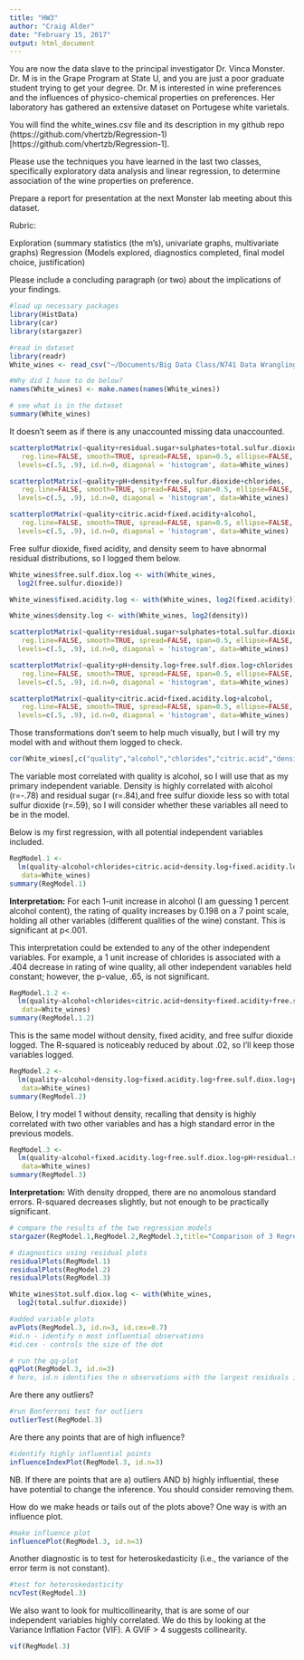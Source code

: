 ```yaml
---
title: "HW3"
author: "Craig Alder"
date: "February 15, 2017"
output: html_document
---
```




You are now the data slave to the principal investigator Dr. Vinca Monster. Dr. M is in the Grape Program at State U, and you are just a poor graduate student trying to get your degree. Dr. M is interested in wine preferences and the influences of physico-chemical properties on preferences. Her laboratory has gathered an extensive dataset on Portugese white varietals.


You will find the white_wines.csv file and its description in my github repo (https://github.com/vhertzb/Regression-1)[https://github.com/vhertzb/Regression-1].

Please use the techniques you have learned in the last two classes, specifically exploratory data analysis and linear regression, to determine association of the wine properties on preference. 

Prepare a report for presentation at the next Monster lab meeting about this dataset.

Rubric:

Exploration (summary statistics (the m's), univariate graphs, multivariate graphs)
Regression (Models explored, diagnostics completed, final model choice, justification)

Please include a concluding paragraph (or two) about the implications of your findings.

```r
#load up necessary packages
library(HistData)
library(car)
library(stargazer)
```

```r
#read in dataset
library(readr)
White_wines <- read_csv("~/Documents/Big Data Class/N741 Data Wrangling/InClass2.1/Regression-1/White_wines.csv")

#Why did I have to do below?
names(White_wines) <- make.names(names(White_wines))
```

```r
# see what is in the dataset
summary(White_wines)
```
It doesn't seem as if there is any unaccounted missing data unaccounted.

```r
scatterplotMatrix(~quality+residual.sugar+sulphates+total.sulfur.dioxide+volatile.acidity,
   reg.line=FALSE, smooth=TRUE, spread=FALSE, span=0.5, ellipse=FALSE, 
  levels=c(.5, .9), id.n=0, diagonal = 'histogram', data=White_wines)

scatterplotMatrix(~quality+pH+density+free.sulfur.dioxide+chlorides,
   reg.line=FALSE, smooth=TRUE, spread=FALSE, span=0.5, ellipse=FALSE, 
  levels=c(.5, .9), id.n=0, diagonal = 'histogram', data=White_wines)

scatterplotMatrix(~quality+citric.acid+fixed.acidity+alcohol,
   reg.line=FALSE, smooth=TRUE, spread=FALSE, span=0.5, ellipse=FALSE, 
  levels=c(.5, .9), id.n=0, diagonal = 'histogram', data=White_wines)
```

Free sulfur dioxide, fixed acidity, and density seem to have abnormal residual distributions, so I logged them below.

```r
White_wines$free.sulf.diox.log <- with(White_wines, 
  log2(free.sulfur.dioxide))
```

```r
White_wines$fixed.acidity.log <- with(White_wines, log2(fixed.acidity))
```

```r
White_wines$density.log <- with(White_wines, log2(density))
```

```r
scatterplotMatrix(~quality+residual.sugar+sulphates+total.sulfur.dioxide+volatile.acidity,
   reg.line=FALSE, smooth=TRUE, spread=FALSE, span=0.5, ellipse=FALSE, 
  levels=c(.5, .9), id.n=0, diagonal = 'histogram', data=White_wines)

scatterplotMatrix(~quality+pH+density.log+free.sulf.diox.log+chlorides,
   reg.line=FALSE, smooth=TRUE, spread=FALSE, span=0.5, ellipse=FALSE, 
  levels=c(.5, .9), id.n=0, diagonal = 'histogram', data=White_wines)

scatterplotMatrix(~quality+citric.acid+fixed.acidity.log+alcohol,
   reg.line=FALSE, smooth=TRUE, spread=FALSE, span=0.5, ellipse=FALSE, 
  levels=c(.5, .9), id.n=0, diagonal = 'histogram', data=White_wines)
```

Those transformations don't seem to help much visually, but I will try my model with and without them logged to check.

```r
cor(White_wines[,c("quality","alcohol","chlorides","citric.acid","density.log","fixed.acidity.log","free.sulf.diox.log","pH","residual.sugar","sulphates","total.sulfur.dioxide","volatile.acidity")], use="complete")
```
The variable most correlated with quality is alcohol, so I will use that as my primary independent variable. Density is highly correlated with alcohol (r=-.78) and residual sugar (r=.84),and free sulfur dioxide less so with total sulfur dioxide (r=.59), so I will consider whether these variables all need to be in the model.


Below is my first regression, with all potential independent variables included.
```r
RegModel.1 <- 
  lm(quality~alcohol+chlorides+citric.acid+density.log+fixed.acidity.log+free.sulf.diox.log+pH+residual.sugar+sulphates+total.sulfur.dioxide+volatile.acidity,
   data=White_wines)
summary(RegModel.1)
```
**Interpretation:**
For each 1-unit increase in alcohol (I am guessing 1 percent alcohol content), the rating of quality increases by 0.198 on a 7 point scale, holding all other variables (different qualities of the wine) constant. This is significant at p<.001.

This interpretation could be extended to any of the other independent variables. For example, a 1 unit increase of chlorides is associated with a .404 decrease in rating of wine quality, all other independent variables held constant; however, the p-value, .65, is not significant.

```r
RegModel.1.2 <- 
  lm(quality~alcohol+chlorides+citric.acid+density+fixed.acidity+free.sulfur.dioxide+pH+residual.sugar+sulphates+total.sulfur.dioxide+volatile.acidity,
   data=White_wines)
summary(RegModel.1.2)
```
This is the same model without density, fixed acidity, and free sulfur dioxide logged. The R-squared is noticeably reduced by about .02, so I'll keep those variables logged.

```r
RegModel.2 <- 
  lm(quality~alcohol+density.log+fixed.acidity.log+free.sulf.diox.log+pH+residual.sugar+sulphates+total.sulfur.dioxide+volatile.acidity,
   data=White_wines)
summary(RegModel.2)
```

Below, I try model 1 without density, recalling that density is highly correlated with two other variables and has a high standard error in the previous models.
```r
RegModel.3 <- 
  lm(quality~alcohol+fixed.acidity.log+free.sulf.diox.log+pH+residual.sugar+sulphates+total.sulfur.dioxide+volatile.acidity,
   data=White_wines)
summary(RegModel.3)
```
**Interpretation:**
With density dropped, there are no anomolous standard errors. R-squared decreases slightly, but not enough to be practically significant.

```r
# compare the results of the two regression models
stargazer(RegModel.1,RegModel.2,RegModel.3,title="Comparison of 3 Regression outputs",type="html",align=TRUE)
```

```r
# diagnostics using residual plots
residualPlots(RegModel.1)
residualPlots(RegModel.2)
residualPlots(RegModel.3)
```

```r
White_wines$tot.sulf.diox.log <- with(White_wines, 
  log2(total.sulfur.dioxide))
```

```r

#added variable plots
avPlots(RegModel.3, id.n=3, id.cex=0.7)
#id.n - identify n most influential observations
#id.cex - controls the size of the dot
```

```r

# run the qq-plot
qqPlot(RegModel.3, id.n=3)
# here, id.n identifies the n observations with the largest residuals in absolute value
```

Are there any outliers?

```r
 
#run Bonferroni test for outliers
outlierTest(RegModel.3)
```

Are there any points that are of high influence?

```r

#identify highly influential points
influenceIndexPlot(RegModel.3, id.n=3)
```

NB. If there are points that are a) outliers AND b) highly influential, these have potential to change the inference. You should consider removing them.

How do we make heads or tails out of the plots above? One way is with an influence plot.
```r
#make influence plot
influencePlot(RegModel.3, id.n=3)
```

Another diagnostic is to test for heteroskedasticity (i.e., the variance of the error term is not constant).

```r
#test for heteroskedasticity
ncvTest(RegModel.3)
```

We also want to look for multicollinearity, that is are some of our independent variables highly correlated. We do this by looking at the Variance Inflation Factor (VIF). A GVIF > 4 suggests collinearity.

```r
vif(RegModel.3)
```